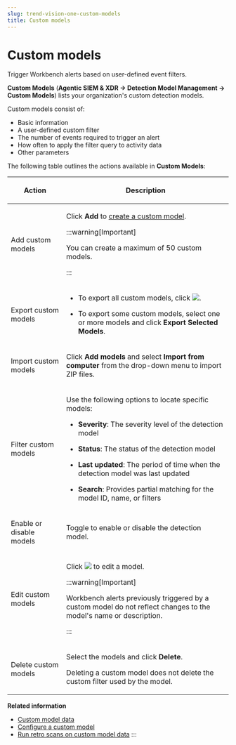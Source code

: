 ```yaml
---
slug: trend-vision-one-custom-models
title: Custom models
---
```

# Custom models

Trigger Workbench alerts based on user-defined event filters.

**Custom Models** (**Agentic SIEM & XDR → Detection Model Management → Custom Models**) lists your organization's custom detection models.

Custom models consist of:

- Basic information
- A user-defined custom filter
- The number of events required to trigger an alert
- How often to apply the filter query to activity data
- Other parameters

The following table outlines the actions available in **Custom Models**:

<table>
<colgroup>
<col style="width: 25%" />
<col style="width: 75%" />
</colgroup>
<thead>
<tr>
<th><p>Action</p></th>
<th><p>Description</p></th>
</tr>
</thead>
<tbody>
<tr>
<td><p>Add custom models</p></td>
<td><p>Click <strong>Add</strong> to <a href="trend-vision-one-configuring-custom-model">create a custom model</a>.</p>


:::warning[Important]

<p>You can create a maximum of 50 custom models.</p>


:::

</td>
</tr>
<tr>
<td><p>Export custom models</p></td>
<td><ul>
<li><p>To export all custom models, click <img src="./images/export_button=GUID-C683DEEE-C19C-484D-A5B1-4CA9D1794756=1=en-us=Low.webp" />.</p></li>
<li><p>To export some custom models, select one or more models and click <strong>Export Selected Models</strong>.</p></li>
</ul></td>
</tr>
<tr>
<td><p>Import custom models</p></td>
<td><p>Click <strong>Add models</strong> and select <strong>Import from computer</strong> from the drop-down menu to import ZIP files.</p></td>
</tr>
<tr>
<td><p>Filter custom models</p></td>
<td><p>Use the following options to locate specific models:</p>
<ul>
<li><p><strong>Severity</strong>: The severity level of the detection model</p></li>
<li><p><strong>Status</strong>: The status of the detection model</p></li>
<li><p><strong>Last updated</strong>: The period of time when the detection model was last updated</p></li>
<li><p><strong>Search</strong>: Provides partial matching for the model ID, name, or filters</p></li>
</ul></td>
</tr>
<tr>
<td><p>Enable or disable models</p></td>
<td><p>Toggle to enable or disable the detection model.</p></td>
</tr>
<tr>
<td><p>Edit custom models</p></td>
<td><p>Click <img src="./images/edit_icon=GUID-1F1D1164-5310-4D6D-ACD0-6049C86960AF.webp" /> to edit a model.</p>


:::warning[Important]

<p>Workbench alerts previously triggered by a custom model do not reflect changes to the model's name or description.</p>


:::

</td>
</tr>
<tr>
<td><p>Delete custom models</p></td>
<td><p>Select the models and click <strong>Delete</strong>.</p>
<p>Deleting a custom model does not delete the custom filter used by the model.</p></td>
</tr>
</tbody>
</table>

**Related information**

- [Custom model data](custom-model-data.mdx)
- [Configure a custom model](configuring-custom-model.md "Create a custom model to define the specific events that trigger Workbench alerts.")
- [Run retro scans on custom model data](run-retro-scans.md "Run retro scans on the historical data captured by existing custom detection models to identify past events that match your defined detection criteria.")
:::
